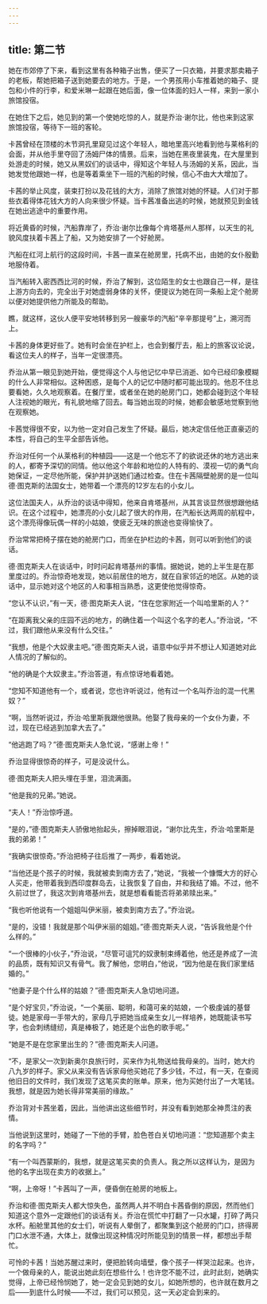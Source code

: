 ```yaml
---
---
---
```

title: 第二节
---




她在市郊停了下来，看到这里有各种箱子出售，便买了一只衣箱，并要求那卖箱子的老板，帮她把箱子送到她要去的地方。于是，一个男孩用小车推着她的箱子、提包和小件的行李，和爱米琳一起跟在她后面，像一位体面的妇人一样，来到一家小旅馆投宿。

在她住下之后，她见到的第一个使她吃惊的人，就是乔治·谢尔比，他也来到这家旅馆投宿，等待下一班的客轮。

卡茜曾经在顶楼的木节洞孔里窥见过这个年轻人，暗地里高兴地看到他与莱格利的会面，并从他手里夺回了汤姆尸体的情景。后来，当她在黑夜里装鬼，在大屋里到处游走的时候，她又从黑奴们的谈话中，得知这个年轻人与汤姆的关系，因此，当她发觉他跟她一样，也是等着乘坐下一班的汽船的时候，信心不由大大增加了。

卡茜的举止风度，装束打扮以及花钱的大方，消除了旅馆对她的怀疑。人们对于那些衣着得体花钱大方的人向来很少怀疑。当卡茜准备出逃的时候，她就预见到金钱在她出逃途中的重要作用。

将近黄昏的时候，汽船靠岸了，乔治·谢尔比像每个肯塔基州人那样，以天生的礼貌风度扶着卡茜上了船，又为她安排了一个好舱房。

汽船在红河上航行的这段时间，卡茜一直呆在舱房里，托病不出，由她的女仆殷勤地服侍着。

当汽船转入密西西比河的时候，乔治了解到，这位陌生的女士也跟自己一样，是往上游方向去的，完全出于对她虚弱身体的关怀，便提议为她在同一条船上定个舱房以便对她提供他力所能及的帮助。

瞧，就这样，这伙人便平安地转移到另一艘豪华的汽船“辛辛那提号”上，溯河而上。

卡茜的身体更好些了。她有时会坐在护栏上，也会到餐厅去，船上的旅客议论说，看这位夫人的样子，当年一定很漂亮。

乔治从第一眼见到她开始，便觉得这个人与他记忆中早已消逝、如今已经印象模糊的什么人非常相似。这种困惑，是每个人的记忆中随时都可能出现的。他忍不住总要看她，久久地观察着。在餐厅里，或者坐在她的舱房门口，她都会碰到这个年轻人注视她的眼光，有礼貌地缩了回去。每当她出现的时候，她都会敏感地觉察到他在观察她。

卡茜觉得很不安，以为他一定对自己发生了怀疑。最后，她决定信任他正直豪迈的本性，将自己的生平全部告诉他。

乔治对任何一个从莱格利的种植园——这是一个他忘不了的欲说还休的地方逃出来的人，都寄予深切的同情。他以他这个年龄和地位的人特有的、漠视一切的勇气向她保证，一定尽他所能，保护并护送她们通过检查。住在卡茜隔壁舱房的是一位叫德·图克斯的法国女士，她带着一个漂亮的12岁左右的小女儿。

这位法国夫人，从乔治的谈话中得知，他来自肯塔基州，从其言谈显然很想跟他结识。在这个过程中，她漂亮的小女儿起了很大的作用，在汽船长达两周的航程中，这个漂亮得像玩偶一样的小姑娘，使疲乏无味的旅途也变得愉快了。

乔治常常把椅子摆在她的舱房门口，而坐在护栏边的卡茜，则可以听到他们的谈话。

德·图克斯夫人在谈话中，时时问起肯塔基州的事情。据她说，她的上半生是在那里度过的。乔治惊奇地发现，她以前居住的地方，就在自家邻近的地区。从她的谈话中，显示她对这个地区的人和事相当熟悉，这更使他觉得惊奇。

“您认不认识，”有一天，德·图克斯夫人说，“住在您家附近一个叫哈里斯的人？”

“在距离我父亲的庄园不远的地方，的确住着一个叫这个名字的老人。”乔治说，“不过，我们跟他从来没有什么交往。”

“我想，他是个大奴隶主吧。”德·图克斯夫人说，语意中似乎并不想让人知道她对此人情况的了解似的。

“他的确是个大奴隶主。”乔治答道，有点惊讶地看着她。

“您知不知道他有一个，或者说，您也许听说过，他有过一个名叫乔治的混一代黑奴？”

“啊，当然听说过，乔治·哈里斯我跟他很熟。他娶了我母亲的一个女仆为妻，不过，现在已经逃到加拿大去了。”

“他逃跑了吗？”德·图克斯夫人急忙说，“感谢上帝！”

乔治显得很惊奇的样子，可是没说什么。

德·图克斯夫人把头埋在手里，泪流满面。

“他是我的兄弟。”她说。

“夫人！”乔治惊呼道。

“是的，”德·图克斯夫人骄傲地抬起头，擦掉眼泪说，“谢尔比先生，乔治·哈里斯是我的弟弟！”

“我确实很惊奇。”乔治把椅子往后推了一两步，看着她说。

“当他还是个孩子的时候，我就被卖到南方去了，”她说，“我被一个慷慨大方的好心人买走，他带着我到西印度群岛去，让我恢复了自由，并和我结了婚。不过，他不久前过世了，我这次到肯塔基州去，就是想看看能否将弟弟赎出来。”

“我也听他说有一个姐姐叫伊米丽，被卖到南方去了。”乔治说。

“是的，没错！我就是那个叫伊米丽的姐姐。”德·图克斯夫人说，“告诉我他是个什么样的。”

“一个很棒的小伙子，”乔治说，“尽管可诅咒的奴隶制束缚着他，他还是养成了一流的品质，既有知识又有骨气。我了解他，您明白，”他说，“因为他是在我们家里结婚的。”

“他妻子是个什么样的姑娘？”德·图克斯夫人急切地问道。

“是个好宝贝，”乔治说，“一个美丽、聪明，和蔼可亲的姑娘，一个极虔诚的基督徒。她是家母一手带大的，家母几乎把她当成亲生女儿一样培养，她既能读书写字，也会刺绣缝纫，真是棒极了，她还是个出色的歌手呢。”

“她是不是在您家里出生的？”德·图克斯夫人问道。

“不，是家父一次到新奥尔良旅行时，买来作为礼物送给我母亲的。当时，她大约八九岁的样子。家父从来没有告诉家母他买她花了多少钱，不过，有一天，在查阅他旧日的文件时，我们发现了这笔买卖的账单。原来，他为买她付出了一大笔钱。我想，就是因为她长得非常美丽的缘故。”

乔治背对卡茜坐着，因此，当他讲出这些细节时，并没有看到她那全神贯注的表情。

当他说到这里时，她碰了一下他的手臂，脸色苍白关切地问道：“您知道那个卖主的名字吗？”

“有一个叫西蒙斯的，我想，就是这笔买卖的负责人。我之所以这样认为，是因为他的名字出现在卖方的收据上。”

“啊，上帝呀！”卡茜叫了一声，便昏倒在舱房的地板上。

乔治和德·图克斯夫人都大惊失色，虽然两人并不明白卡茜昏倒的原因，然而他们知道这个意外一定跟他们的谈话有关。乔治在慌忙中打翻了一只水罐，打碎了两只水杯。船舱里其他的女士们，听说有人晕倒了，都聚集到这个舱房的门口，挤得房门口水泄不通，大体上，就像出现这种情况时所能见到的情景一样，都想出手帮忙。

可怜的卡茜！当她苏醒过来时，便把脸转向墙壁，像个孩子一样哭泣起来。也许，一个做母亲的人，能说出她此刻在想些什么！也许您不能不过，此时此刻，她确实觉得，上帝已经怜悯她了，她一定会见到她的女儿，如她所想的，也许就在数月之后——到底什么时候——不过，我们可以预见，这一天必定会到来的。